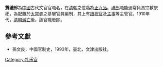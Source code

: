 '''贊禮郎'''為[[中國|中國]]古代文官官職名，在[[清朝|清朝]]之位階為[[正九品|正九品]]。[[禮郎|禮郎]]職能通常負責宗教祭祀，為配置於[[太常寺|太常寺]]之基層官員編制，其上有[[讀祝官|讀祝官]]及[[主事|主事]]等主管官。1910年代，[[清朝滅亡|清朝滅亡]]後，該官職廢除。

==參考文獻==
*孫文良，中國官制史，1993年，臺北，文津出版社。 

{{Government-official-hist-stub}}
[[Category:礼乐官|Category:礼乐官]]